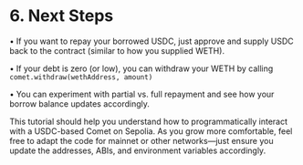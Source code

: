 # 6. Next Steps

• If you want to repay your borrowed USDC, just approve and supply USDC back to the contract (similar to how you supplied WETH).

• If your debt is zero (or low), you can withdraw your WETH by calling `comet.withdraw(wethAddress, amount)`

• You can experiment with partial vs. full repayment and see how your borrow balance updates accordingly.

This tutorial should help you understand how to programmatically interact with a USDC-based Comet on Sepolia. As you grow more comfortable, feel free to adapt the code for mainnet or other networks—just ensure you update the addresses, ABIs, and environment variables accordingly.
